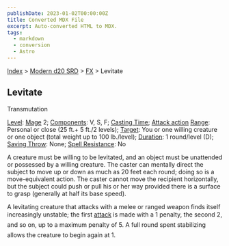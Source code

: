 ```yaml
---
publishDate: 2023-01-02T00:00:00Z
title: Converted MDX File
excerpt: Auto-converted HTML to MDX.
tags:
  - markdown
  - conversion
  - Astro
---
```


[Index](-index) > [Modern d20 SRD](modern-d20-srd-index) > [FX](modern-d20-srd-fx-index) > Levitate

## Levitate

Transmutation

[Level](modern-d20-srd-fx-level): [Mage](modern-d20-srd-classes-advanced-mage) 2; [Components](modern-d20-srd-fx-components): V, S, F; [Casting Time](modern-d20-srd-fx-casting-time); [Attack action](modern-d20-srd-combat-attack-actions) [Range](modern-d20-srd-fx-range): Personal or close (25 ft.+ 5 ft./2 levels); [Target](modern-d20-srd-fx-target): You or one willing creature or one object (total weight up to 100 lb./level); [Duration](modern-d20-srd-fx-duration): 1 round/level (D); [Saving Throw](modern-d20-srd-basics-saving-throws): None; [Spell Resistance](modern-d20-srd-special-abilities-spell-resistance): No

A creature must be willing to be levitated, and an object must be unattended or possessed by a willing creature. The caster can mentally direct the subject to move up or down as much as 20 feet each round; doing so is a move-equivalent action. The caster cannot move the recipient horizontally, but the subject could push or pull his or her way provided there is a surface to grasp (generally at half its base speed).

A levitating creature that attacks with a melee or ranged weapon finds itself increasingly unstable; the first [attack](modern-d20-srd-combat-attack-roll) is made with a 1 penalty, the second 2, and so on, up to a maximum penalty of 5. A full round spent stabilizing allows the creature to begin again at 1.

